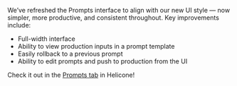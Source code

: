 We’ve refreshed the Prompts interface to align with our new UI style — now simpler, more productive, and consistent throughout. Key improvements include:

- Full-width interface
- Ability to view production inputs in a prompt template
- Easily rollback to a previous prompt
- Ability to edit prompts and push to production from the UI

Check it out in the [Prompts tab](https://helicone.ai/prompts) in Helicone!
